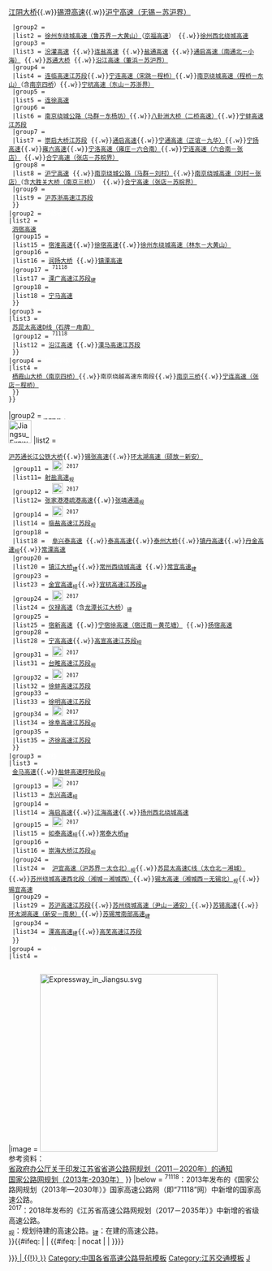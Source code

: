 {{Navbox
|name   = 江苏省高速公路
|title  = [[江苏省高速公路|<span style="color:white;">江苏省高速公路</span>]]
|titlestyle = background:#008000; color:white;
|groupstyle = background:#008000; color:white; text-align: center;
|belowstyle = background:#008000; color:white; text-align: left;
|state  = collapsed
|group1 = [[中华人民共和国国家高速公路网|<span style="color:white;">国家高速</span>]]<br />[[File:China Expwy GXX sign no name.svg|45px]]</span>
|list1  =
 {{Navbox|child
 |groupstyle = background:#008000; color:white; text-align:center; width:60px;
 |liststyle = width:auto; text-align:left
 |group1 = <span style=color:white;>主线</span>
 |list1 = 
  {{Navbox|child
  |groupstyle = text-align:left; width:120px;
  |liststyle = width:auto; text-align:left
  |group1 = {{China Expwy Name|G2|[[京沪高速公路|京沪高速]]}}
  |list1 = [[沂淮江高速公路|沂淮江高速]]{{.w}}[[宁通高速公路|宁通高速（正谊－广陵）]]{{.w}}[[广靖高速公路|广靖高速]]{{.w}}[[江阴长江大桥|江阴大桥]]{{.w}}[[锡澄高速公路|锡澄高速]]{{.w}}[[沪宁高速公路|沪宁高速（无锡－苏沪界）]]
  |group2 = {{China Expwy Name|G3|[[京台高速公路|京台高速]]}}
  |list2 = [[徐州东绕城高速公路|徐州东绕城高速（鲁苏界－大黄山）]]（[[京福高速公路|京福高速]]） {{.w}}[[徐州西北绕城高速]]
  |group3 = {{China Expwy Name|G15|[[沈海高速公路|沈海高速]]}}
  |list3 = [[汾灌高速公路|汾灌高速]] {{.w}}[[连盐高速公路|连盐高速]] {{.w}}[[盐通高速公路|盐通高速]] {{.w}}[[通启高速公路|通启高速（南通北－小海）]] {{.w}}[[苏通长江公路大桥|苏通大桥]] {{.w}}[[沿江高速公路|沿江高速（董浜－苏沪界）]]
  |group4 = {{China Expwy Name|G25|[[长深高速公路|长深高速]]}}
  |list4 = [[连临高速公路|连临高速江苏段]]{{.w}}[[宁连高速公路|宁连高速（宋跳－程桥）]]{{.w}}[[南京绕城高速公路|南京绕城高速（程桥－东山）]]（含[[南京长江四桥|南京四桥]]）{{.w}}[[宁杭高速公路|宁杭高速（东山－苏浙界）]]
  |group5 = {{China Expwy Name|G30|[[连霍高速公路|连霍高速]]}}
  |list5 = [[连徐高速公路|连徐高速]]
  |group6 = {{China Expwy Name|G36|[[宁洛高速公路|宁洛高速]]}}
  |list6 = [[南京绕城公路|南京绕城公路（马群－东杨坊）]]{{.w}}[[南京八卦洲长江大桥|八卦洲大桥（二桥高速）]]{{.w}}[[宁蚌高速公路|宁蚌高速江苏段]]
  |group7 = {{China Expwy Name|G40|[[沪陕高速公路|沪陕高速]]}}
  |list7 = [[崇启大桥|崇启大桥江苏段]] {{.w}}[[通启高速公路|通启高速]]{{.w}}[[宁通高速公路|宁通高速（正谊－九华）]]{{.w}}[[宁扬高速公路|宁扬高速]]{{.w}}[[雍六高速公路|雍六高速]]{{.w}}[[宁洛高速公路|宁洛高速（雍庄－六合南）]]{{.w}}[[宁连高速公路|宁连高速（六合南－张店）]] {{.w}}[[合宁高速公路|合宁高速（张店－苏皖界）]]
  |group8 = {{China Expwy Name|G42|[[沪蓉高速公路|沪蓉高速]]}}
  |list8 = [[沪宁高速公路|沪宁高速]] {{.w}}[[南京绕城公路|南京绕城公路（马群－刘村）]]{{.w}}[[南京绕城高速公路|南京绕城高速（刘村－张店）]]（含[[南京大胜关长江大桥 (公路)|大胜关大桥（南京三桥）]]） {{.w}}[[合宁高速公路|合宁高速（张店－苏皖界）]]
  |group9 = {{China Expwy Name|G50|[[沪渝高速公路|沪渝高速]]}}
  |list9 = [[沪苏浙高速公路|沪苏浙高速江苏段]]
  }}
 |group2 = <span style=color:white;>联络线</span>
 |list2 = 
  {{Navbox|child
  |groupstyle = text-align:left; width:120px;
  |liststyle = width:auto; text-align:left
  |group13 = {{China Expwy Name|G1515|[[盐靖高速公路|盐靖高速]]}}<sup>71118</sup>
  |list13 = [[宁靖盐高速公路|宁靖盐高速]]
  |group14 = {{China Expwy Name|G1516|[[盐洛高速公路|盐洛高速]]}}<sup>71118</sup>
  |list14 = [[盐淮高速公路|盐淮高速]]{{.w}}[[泗宿高速公路|泗宿高速]]
  |group15 = {{China Expwy Name|G2513|[[淮徐高速公路|淮徐高速]]}}
  |list15 = [[宿淮高速公路|宿淮高速]]{{.w}}[[徐宿高速公路|徐宿高速]]{{.w}}[[徐州东绕城高速公路|徐州东绕城高速（林东－大黄山）]]
  |group16 = {{China Expwy Name|G4011|[[扬溧高速公路|扬溧高速]]}}
  |list16 = [[润扬长江大桥|润扬大桥]] {{.w}}[[镇溧高速公路|镇溧高速]]
  |group17 = {{China Expwy Name|G4012|[[溧宁高速公路|溧宁高速]]}}<sup>71118</sup>
  |list17 = [[溧广高速公路|溧广高速江苏段]]<sub>建</sub>
  |group18 = {{China Expwy Name|G4211|[[宁芜高速公路|宁芜高速]]}}
  |list18 = [[宁马高速公路|宁马高速]]
  }}
 |group3 = <span style=color:white;>并行线</span>
 |list3 = 
  {{Navbox|child
  |groupstyle = text-align:left; width:120px;
  |liststyle = width:auto; text-align:left
  |group10 = {{China Expwy Name|G1522|[[常台高速公路|常台高速]]}}
  |list10 =[[苏嘉杭高速公路|苏嘉杭高速江苏段]]
  |group11 = {{China Expwy Name|G1521|[[常嘉高速公路|常嘉高速]]}}<sup>71118</sup>
  |list11 =[[常昆高速公路|常昆高速]]{{.w}}[[苏昆太高速公路|苏昆太高速D线（石牌－甪直）]]
  |group12 = {{China Expwy Name|G4221|[[沪武高速公路|沪武高速]]}}<sup>71118</sup>
  |list12 = [[沿江高速公路|沿江高速]] {{.w}}[[溧马高速公路|溧马高速江苏段]]
  }}
 |group4 = <span style=color:white;>城市环线</span>
 |list4 = 
  {{Navbox|child
  |groupstyle = text-align:left; width:120px;
  |liststyle = width:auto; text-align:left
  |group19 = {{China Expwy Name|G2503|[[南京绕城高速公路|南京绕城高速]]}}
  |list19 = [[南京绕越高速公路|南京绕越高速]]东北段{{.w}}[[南京栖霞山长江大桥|栖霞山大桥（南京四桥）]]{{.w}}南京绕越高速东南段{{.w}}[[南京长江三桥|南京三桥]]{{.w}}[[宁连高速公路|宁连高速（张店－程桥）]]
  }}
 }}
{{nowrap end}}

|group2 = [[江苏省高速公路|<span style="color:white;">苏高速</span>]]<br />[[File:Jiangsu Expwy SXX sign no name.svg|45px]]</span>
|list2  =
 {{Navbox|child
 |groupstyle = background:#008000; color:white; text-align:center; width:60px;
 |liststyle = width:auto; text-align:left
 |group1 = <span style=color:white;>省会放射线</span>
 |list1 = 
  {{Navbox|child
  |groupstyle = text-align:left; width:120px;
  |liststyle = width:auto; text-align:left
  |group1 = [[File:S1-CN (JS) no name.png|x21px]] {{China Expwy Name|S1|P=Jiangsu}}<sup>2017</sup>
  |list1 =  [[宁盐高速公路|宁盐高速]]<sub>建</sub>
  |group2 = [[File:S2-CN (JS) no name.png|x21px]] {{China Expwy Name|S2|P=Jiangsu}}<sup>2017</sup>
  |list2 = [[宁常高速公路|宁常高速]]<sub>规</sub>
  |group3 = [[File:S3-CN (JS) no name.png|x21px]] {{China Expwy Name|S3|P=Jiangsu}}<sup>2017</sup>
  |list3 =  [[宁广高速公路|宁广高速江苏段]]<sub>规</sub>
  |group6= [[File:S6-CN (JS) no name.png|x21px]] {{China Expwy Name|S6|P=Jiangsu}}<sup>2017</sup>
  |list6 =  [[宁黄高速公路|宁黄高速江苏段]]<sub>规</sub>
  |group7= [[File:S7-CN (JS) no name.png|x21px]] {{China Expwy Name|S7|P=Jiangsu}}
  |list7 =  [[宁和高速公路|宁和高速江苏段]]<sub>规</sub>
  |group8= {{China Expwy Name|S8|P=Jiangsu}}<sup>2017</sup>
  |list8 =  [[宁滁高速公路|宁滁高速江苏段]]<sub>规</sub>
  }}
 |group2 = <span style=color:white;>纵线</span>
 |list2 = 
  {{Navbox|child
  |groupstyle = text-align:left; width:120px;
  |liststyle = width:auto; text-align:left
  |group6 = [[File:S11-CN (JS) no name.png|x21px]] {{China Expwy Name|S11|P=Jiangsu}}<sup>2017</sup>
  |list6 = [[通沪过江通道|通沪通道]]<sub>规</sub>
  |group7 = {{China Expwy Name|S13|P=Jiangsu}}<sup>2017</sup>
  |list7 = [[通常高速公路|通常高速]]（含[[海太过江通道|海太通道]]）<sub>规</sub>
  |group8 = [[File:S15-CN (JS) no name.png|x21px]] {{China Expwy Name|S15|P=Jiangsu}}
  |list8 = [[通洋高速公路|通洋高速]]
  |group9 = [[File:S17-CN (JS) no name.png|x21px]] {{China Expwy Name|S17|P=Jiangsu}}
  |list9 = [[苏州绕城高速公路|苏州绕城高速（湘城－东山）]]{{.w}}[[苏震桃高速公路|苏震桃高速]]<sub>规</sub>
  |group10 = {{China Expwy Name|S19|P=Jiangsu}}
  |list10= [[南通绕城高速公路|南通绕城高速]]{{.w}}[[沪苏通长江公铁大桥]]{{.w}}[[锡张高速公路|锡张高速]]{{.w}}[[环太湖高速公路|环太湖高速（硕放－新安）]]
  |group11 = [[File:S21-CN (JS) no name.png|x21px]] {{China Expwy Name|S21|P=Jiangsu}}<sup>2017</sup>
  |list11= [[射盐高速公路|射盐高速]]<sub>规</sub>
  |group12 = [[File:S23-CN (JS) no name.png|x21px]] {{China Expwy Name|S23|P=Jiangsu}}<sup>2017</sup>
  |list12= [[张家港港疏港高速公路|张家港港疏港高速]]{{.w}}[[张靖过江通道|张靖通道]]<sub>规</sub>
  |group14 = [[File:S27-CN (JS) no name.png|x21px]] {{China Expwy Name|S27|P=Jiangsu}}<sup>2017</sup>
  |list14 = [[临盐高速公路|临盐高速江苏段]]<sub>规</sub>
  |group18 = {{China Expwy Name|S35|P=Jiangsu}}
  |list18 =  [[阜兴泰高速公路|阜兴泰高速]] {{.w}}[[泰高高速公路|泰高高速]]{{.w}}[[泰州长江大桥|泰州大桥]]{{.w}}[[镇丹高速公路|镇丹高速]]{{.w}}[[丹金高速公路|丹金高速]]<sub>规</sub>{{.w}}[[常溧高速公路|常溧高速]]
  |group20 = {{China Expwy Name|S39|P=Jiangsu}}
  |list20 = [[镇江长江大桥|镇江大桥]]<sub>建</sub>{{.w}}[[常州西绕城高速公路|常州西绕城高速]] {{.w}}[[常宜高速公路|常宜高速]]<sub>建</sub>
  |group23 = {{China Expwy Name|S45|P=Jiangsu}}
  |list23 = [[金宜高速公路|金宜高速]]<sub>规</sub>{{.w}}[[宜杭高速公路|宜杭高速江苏段]]<sub>建</sub>
  |group24 = [[File:S47-CN (JS) no name.png|x21px]] {{China Expwy Name|S47|P=Jiangsu}}<sup>2017</sup>
  |list24 = [[仪禄高速公路|仪禄高速]]（含[[龙潭长江大桥]]）<sub>建</sub>
  |group25 = {{China Expwy Name|S49|P=Jiangsu}}
  |list25 = [[宿新高速公路|宿新高速]] {{.w}}[[宁宿徐高速公路|宁宿徐高速（宿迁南－黄花塘）]] {{.w}}[[扬宿高速公路|扬宿高速]]
  |group28 = {{China Expwy Name|S55|P=Jiangsu}}
  |list28 = [[宁高高速公路|宁高高速]]{{.w}}[[高宣高速公路|高宣高速江苏段]]<sub>规</sub>
  |group31 = [[File:S61-CN (JS) no name.png|x21px]] {{China Expwy Name|S61|P=Jiangsu}}<sup>2017</sup>
  |list31 = [[台睢高速公路|台睢高速江苏段]]<sub>规</sub>
  |group32 = [[File:S63-CN (JS) no name.png|x21px]] {{China Expwy Name|S63|P=Jiangsu}}<sup>2017</sup>
  |list32 = [[徐蚌高速公路|徐蚌高速江苏段]]
  |group33 = {{China Expwy Name|S65|P=Jiangsu}}
  |list33 = [[徐明高速公路|徐明高速江苏段]]
  |group34 = [[File:S67-CN (JS) no name.png|x21px]] {{China Expwy Name|S67|P=Jiangsu}}<sup>2017</sup>
  |list34 = [[徐阜高速公路|徐阜高速江苏段]]<sub>规</sub>
  |group35 = {{China Expwy Name|S69|P=Jiangsu}}
  |list35 = [[济徐高速公路|济徐高速江苏段]]
  }}
 |group3 = <span style=color:white;>横线</span>
 |list3 = 
  {{Navbox|child
  |groupstyle = text-align:left; width:120px;
  |liststyle = width:auto; text-align:left
  |group5 = [[File:S10-CN (JS) no name.png|x21px]] {{China Expwy Name|S10|P=Jiangsu}}<sup>2017</sup>
  |list5 = [[沛丰高速公路|沛丰高速江苏段]]<sub>规</sub>
  |group6 = [[File:S12-CN (JS) no name.png|x21px]] {{China Expwy Name|S12|P=Jiangsu}}<sup>2017</sup>
  |list6 = [[临徐高速公路|临徐高速江苏段]]<sub>规</sub>
  |group8 = [[File:S16-CN (JS) no name.png|x21px]] {{China Expwy Name|S16|P=Jiangsu}}<sup>2017</sup>
  |list8 = [[连宿高速公路|连宿高速]]<sub>规</sub>
  |group9 = {{China Expwy Name|S18|P=Jiangsu}}<sup>2017</sup>
  |list9 = [[滨淮高速公路|滨淮高速]]<sub>规</sub>
  |group10 = [[File:S20-CN (JS) no name.png|x21px]] {{China Expwy Name|S20|P=Jiangsu}}<sup>2017</sup>
  |list10 = [[泗蚌高速公路|泗蚌高速江苏段]]<sub>规</sub>
  |group11 = {{China Expwy Name|S22|P=Jiangsu}}<sup>2017</sup>
  |list11 = [[盐金高速公路|盐金高速]]<sub>规</sub>{{.w}}[[金马高速公路|金马高速]]{{.w}}[[盐蚌高速公路|盐蚌高速盱眙段]]<sub>规</sub>
  |group13 = [[File:S26-CN (JS) no name.png|x21px]] {{China Expwy Name|S26|P=Jiangsu}}<sup>2017</sup>
  |list13 = [[东兴高速公路|东兴高速]]<sub>规</sub>
  |group14 = {{China Expwy Name|S28|P=Jiangsu}}
  |list14 = [[海启高速公路|海启高速]]{{.w}}[[江海高速公路|江海高速]]{{.w}}[[扬州西北绕城高速公路|扬州西北绕城高速]]
  |group15 = [[File:S30-CN (JS) no name.png|x21px]] {{China Expwy Name|S30|P=Jiangsu}}<sup>2017</sup>
  |list15 = [[如泰高速公路|如泰高速]]<sub>规</sub>{{.w}}[[常泰长江大桥|常泰大桥]]<sub>建</sub>
  |group16 = {{China Expwy Name|S32|P=Jiangsu}}
  |list16 = [[崇海长江大桥|崇海大桥江苏段]]<sub>规</sub>
  |group24 = {{China Expwy Name|S48|P=Jiangsu}}
  |list24 =  [[沪宜高速公路|沪宜高速（沪苏界－太仓北）]]<sub>规</sub>{{.w}}[[苏昆太高速公路|苏昆太高速C线（太仓北－湘城）]]{{.w}}[[苏州绕城高速公路|苏州绕城高速西北段（湘城－湘城西）]]{{.w}}[[锡太高速公路|锡太高速（湘城西－无锡北）]]<sub>规</sub>{{.w}}[[锡宜高速公路|锡宜高速]]
  |group29 = {{China Expwy Name|S58|P=Jiangsu}}
  |list29 = [[苏沪高速公路|苏沪高速江苏段]]{{.w}}[[苏州绕城高速公路|苏州绕城高速（尹山－通安）]]{{.w}}[[苏锡高速公路|苏锡高速]]{{.w}}[[环太湖高速公路|环太湖高速（新安－南泉）]]{{.w}}[[苏锡常南部高速公路|苏锡常南部高速]]<sub>建</sub>
  |group34 = {{China Expwy Name|S68|P=Jiangsu}}
  |list34 = [[溧高高速公路|溧高高速]]<sub>建</sub>{{.w}}[[高芜高速公路|高芜高速江苏段]]
  }}
 |group4 = <span style=color:white;>支线</span>
 |list4 = 
  {{Navbox|child
  |groupstyle = text-align:left; width:120px;
  |liststyle = width:auto; text-align:left
  |group2 = {{China Expwy Name|S72|P=Jiangsu}}
  |list2 = [[连云港北疏港高速公路|连云港北疏港高速]]
  |group3 = {{China Expwy Name|S73|P=Jiangsu}}
  |list3 = [[连云港东疏港高速公路|连云港东疏港高速]]
  |group9 = {{China Expwy Name|S79|P=Jiangsu}}
  |list9 = [[宁通高速公路|宁通高速（平潮－九华）]]
  |group10 = {{China Expwy Name|S80|P=Jiangsu}}
  |list10 = [[太仓港疏港高速公路|太仓港疏港高速]]
  |group11 = {{China Expwy Name|S81|P=Jiangsu}}
  |list11 = [[苏昆太高速公路|苏昆太高速C线（岳王－太仓北）]]
  |group16 = <s>{{China Expwy Name|S86|P=Jiangsu}}</s>
  |list16 = <s>[[沪宁高速公路|沪宁高速镇江支线]]</s>（降为城市快速路）
  |group17 = {{China Expwy Name|S87|P=Jiangsu}}
  |list17 = [[宁杭高速公路|宁杭高速（高桥门－东山）]]
  |group18 = {{China Expwy Name|S88|P=Jiangsu}}
  |list18 = [[南京机场高速公路|南京机场高速]]
  |group26 = {{China Expwy Name|S96|P=Jiangsu}}
  |list26 = [[宁宿徐高速公路|宁宿徐高速宿迁支线（宿迁城区－宿迁南）]]
  }}
|image  = [[File:Expressway in Jiangsu.svg|350px]]<br>参考资料：<br />[http://www.jiangsu.gov.cn/jsgov/tj/bgt/201311/t20131103_404921.html 省政府办公厅关于印发江苏省省道公路网规划（2011－2020年）的通知]<br />[[s:国家公路网规划（2013年-2030年）|国家公路网规划（2013年-2030年）]]
}}
|below = <sup>71118</sup>：2013年发布的《国家公路网规划（2013年—2030年）》国家高速公路网（即“71118”网）中新增的国家高速公路。</br><sup>2017</sup>：2018年发布的《江苏省高速公路网规划（2017－2035年）》中新增的省级高速公路。<br /><sub>规</sub>：规划待建的高速公路。<sub>建</sub>：在建的高速公路。<br />{{中国各省高速公路模板}}
}}<includeonly>{{#ifeq: {{NAMESPACE}} | {{NS:0}} | {{#ifeq: {{{1|}}} | nocat | | [[Category:江苏省高速公路{{#if:{{{catIdx|}}} | {{!}}{{{catIdx|}}} }}]]}}}}</includeonly><noinclude>
[[Category:中国各省高速公路导航模板]]
[[Category:江苏交通模板]]
[[Category:中国高速公路模板|J]]
</noinclude>